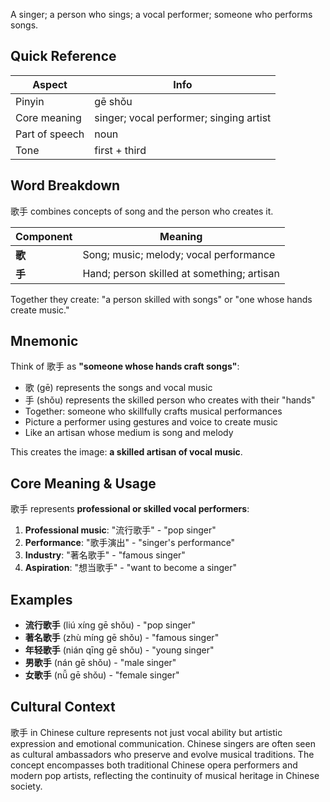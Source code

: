 A singer; a person who sings; a vocal performer; someone who performs songs.

## Quick Reference

| Aspect         | Info                                    |
| -------------- | --------------------------------------- |
| Pinyin         | gē shǒu                                 |
| Core meaning   | singer; vocal performer; singing artist |
| Part of speech | noun                                    |
| Tone           | first + third                           |

## Word Breakdown

歌手 combines concepts of song and the person who creates it.

| Component | Meaning                                    |
| --------- | ------------------------------------------ |
| **歌**    | Song; music; melody; vocal performance     |
| **手**    | Hand; person skilled at something; artisan |

Together they create: "a person skilled with songs" or "one whose hands create music."

## Mnemonic

Think of 歌手 as **"someone whose hands craft songs"**:

- 歌 (gē) represents the songs and vocal music
- 手 (shǒu) represents the skilled person who creates with their "hands"
- Together: someone who skillfully crafts musical performances
- Picture a performer using gestures and voice to create music
- Like an artisan whose medium is song and melody

This creates the image: **a skilled artisan of vocal music**.

## Core Meaning & Usage

歌手 represents **professional or skilled vocal performers**:

1. **Professional music**: "流行歌手" - "pop singer"
2. **Performance**: "歌手演出" - "singer's performance"
3. **Industry**: "著名歌手" - "famous singer"
4. **Aspiration**: "想当歌手" - "want to become a singer"

## Examples

- **流行歌手** (liú xíng gē shǒu) - "pop singer"
- **著名歌手** (zhù míng gē shǒu) - "famous singer"
- **年轻歌手** (nián qīng gē shǒu) - "young singer"
- **男歌手** (nán gē shǒu) - "male singer"
- **女歌手** (nǚ gē shǒu) - "female singer"

## Cultural Context

歌手 in Chinese culture represents not just vocal ability but artistic expression and emotional
communication. Chinese singers are often seen as cultural ambassadors who preserve and evolve
musical traditions. The concept encompasses both traditional Chinese opera performers and modern pop
artists, reflecting the continuity of musical heritage in Chinese society.
